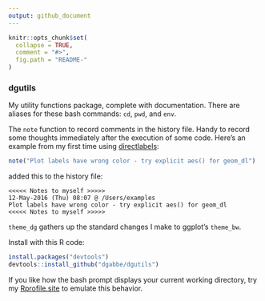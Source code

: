 ```yaml
---
output: github_document
---
```


<!-- README.md is generated from README.Rmd. Please edit that file -->

```r
knitr::opts_chunk$set(
  collapse = TRUE,
  comment = "#>",
  fig.path = "README-"
)
```
### dgutils
My utility functions package, complete with documentation.  There are
 aliases for these bash commands: `cd`, `pwd`, and `env`.

The `note` function to record comments in the history file. Handy to record some 
thoughts immediately after the execution of some code.  Here's an example from
my first time using [directlabels](http://directlabels.r-forge.r-project.org/):
```r
note("Plot labels have wrong color - try explicit aes() for geom_dl")
```
added this to the history file:
```
<<<<< Notes to myself >>>>>
12-May-2016 (Thu) 08:07 @ /Users/examples
Plot labels have wrong color - try explicit aes() for geom_dl
<<<<< Notes to myself >>>>>
```

`theme_dg` gathers up the standard changes I make to ggplot's `theme_bw`.

Install with this R code:

```r
install.packages("devtools")
devtools::install_github("dgabbe/dgutils")
``` 

If you like how the bash prompt displays your current working directory, try my
[Rprofile.site](https://github.com/dgabbe/rprofile.site) to emulate this behavior.